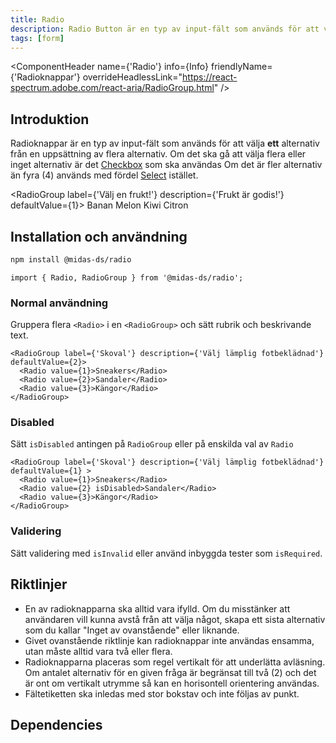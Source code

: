```yaml
---
title: Radio
description: Radio Button är en typ av input-fält som används för att välja ett alternativ från en uppsättning alternativ
tags: [form]
---
```



<ComponentHeader name={'Radio'} info={Info} friendlyName={'Radioknappar'} overrideHeadlessLink="https://react-spectrum.adobe.com/react-aria/RadioGroup.html" />


## Introduktion

Radioknappar är en typ av input-fält som används för att välja **ett** alternativ från en uppsättning av flera alternativ. Om det ska gå att välja flera eller inget alternativ är det [Checkbox](./checkbox.mdx) som ska användas
Om det är fler alternativ än fyra (4) används med fördel [Select](./select.mdx) istället.

<RadioGroup label={'Välj en frukt!'} description={'Frukt är godis!'} defaultValue={1}>
  <Radio value={1}>Banan</Radio>
  <Radio value={2}>Melon</Radio>
  <Radio value={3}>Kiwi</Radio>
  <Radio value={4}>Citron</Radio>
</RadioGroup>

## Installation och användning

```bash npm2yarn
npm install @midas-ds/radio
```

```tsx
import { Radio, RadioGroup } from '@midas-ds/radio';
```

### Normal användning

Gruppera flera `<Radio>` i en `<RadioGroup>` och sätt rubrik och beskrivande text.

```tsx live
<RadioGroup label={'Skoval'} description={'Välj lämplig fotbeklädnad'} defaultValue={2}>
  <Radio value={1}>Sneakers</Radio>
  <Radio value={2}>Sandaler</Radio>
  <Radio value={3}>Kängor</Radio>
</RadioGroup>
```

### Disabled

Sätt `isDisabled` antingen på `RadioGroup` eller på enskilda val av `Radio`

```tsx live
<RadioGroup label={'Skoval'} description={'Välj lämplig fotbeklädnad'} defaultValue={1} >
  <Radio value={1}>Sneakers</Radio>
  <Radio value={2} isDisabled>Sandaler</Radio>
  <Radio value={3}>Kängor</Radio>
</RadioGroup>
```

### Validering

Sätt validering med `isInvalid` eller använd inbyggda tester som `isRequired`.


## Riktlinjer

- En av radioknapparna ska alltid vara ifylld. Om du misstänker att användaren vill kunna avstå från att välja något, skapa ett sista alternativ som du kallar "Inget av ovanstående" eller liknande.
- Givet ovanstående riktlinje kan radioknappar inte användas ensamma, utan måste alltid vara två eller flera.
- Radioknapparna placeras som regel vertikalt för att underlätta avläsning. Om antalet alternativ för en given fråga är begränsat till två (2) och det är ont om vertikalt utrymme så kan en horisontell orientering användas.
- Fältetiketten ska inledas med stor bokstav och inte följas av punkt.

## Dependencies
<ComponentFooter info={Info}/>